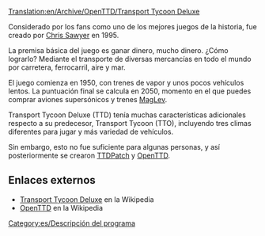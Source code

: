[[Translation:en/Archive/OpenTTD/Transport Tycoon Deluxe]]

Considerado por los fans como uno de los mejores juegos de la historia, fue creado por [http://www.chrissawyer.com Chris Sawyer] en 1995.

La premisa básica del juego es ganar dinero, mucho dinero. ¿Cómo lograrlo? Mediante el transporte de diversas mercancías en todo el mundo por carretera, ferrocarril, aire y mar.

El juego comienza en 1950, con trenes de vapor y unos pocos vehículos lentos. La puntuación final se calcula en 2050, momento en el que puedes comprar aviones supersónicos y trenes [[es/Manual/Base Set/MagLev|MagLev]].

Transport Tycoon Deluxe (TTD) tenía muchas características adicionales respecto a su predecesor, Transport Tycoon (TTO), incluyendo tres climas diferentes para jugar y más variedad de vehículos.

Sin embargo, esto no fue suficiente para algunas personas, y así posteriormente se crearon [[es/Archive/OpenTTD/TTDPatch|TTDPatch]] y [[es/Manual/OpenTTD|OpenTTD]].

==Enlaces externos==
* [http://es.wikipedia.org/wiki/Transport_Tycoon Transport Tycoon Deluxe] en la Wikipedia
* [http://es.wikipedia.org/wiki/OpenTTD OpenTTD] en la Wikipedia

[[Category:es/Descripción del programa]]
